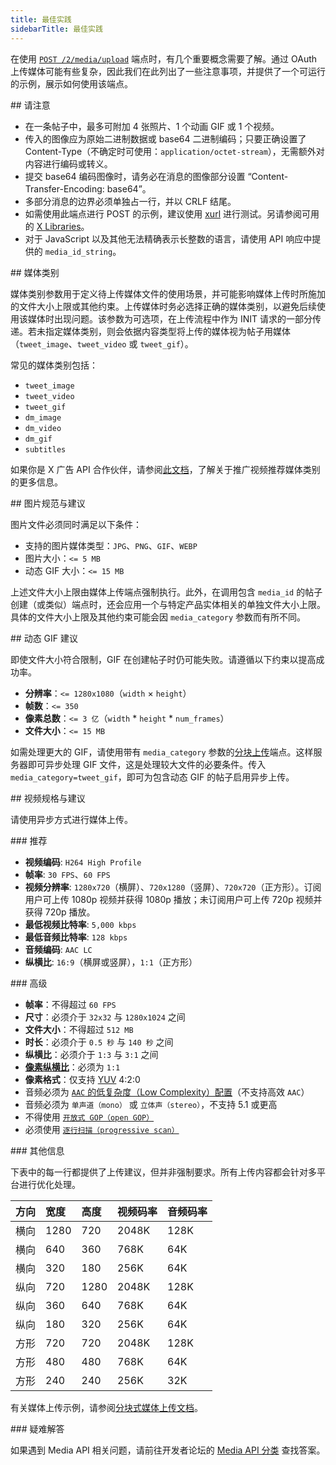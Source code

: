 ```yaml
---
title: 最佳实践
sidebarTitle: 最佳实践
---
```


在使用 [`POST /2/media/upload`](/zh/x-api/media/media-upload) 端点时，有几个重要概念需要了解。通过 OAuth 上传媒体可能有些复杂，因此我们在此列出了一些注意事项，并提供了一个可运行的示例，展示如何使用该端点。

<div id="keep-in-mind">
  ## 请注意
</div>

- 在一条帖子中，最多可附加 4 张照片、1 个动画 GIF 或 1 个视频。
- 传入的图像应为原始二进制数据或 base64 二进制编码；只要正确设置了 Content-Type（不确定时可使用：`application/octet-stream`），无需额外对内容进行编码或转义。
- 提交 base64 编码图像时，请务必在消息的图像部分设置 “Content-Transfer-Encoding: base64”。
- 多部分消息的边界必须单独占一行，并以 CRLF 结尾。
- 如需使用此端点进行 POST 的示例，建议使用 [xurl](https://github.com/xdevplatform/xurl) 进行测试。另请参阅可用的 [X Libraries](/zh/resources/tools-and-libraries)。
- 对于 JavaScript 以及其他无法精确表示长整数的语言，请使用 API 响应中提供的 `media_id_string`。

<div id="media-categories">
  ## 媒体类别
</div>

媒体类别参数用于定义待上传媒体文件的使用场景，并可能影响媒体上传时所施加的文件大小上限或其他约束。上传媒体时务必选择正确的媒体类别，以避免后续使用该媒体时出现问题。该参数为可选项，在上传流程中作为 INIT 请求的一部分传递。若未指定媒体类别，则会依据内容类型将上传的媒体视为帖子用媒体（`tweet_image`、`tweet_video` 或 `tweet_gif`）。

常见的媒体类别包括：

- `tweet_image`
- `tweet_video`
- `tweet_gif`
- `dm_image`
- `dm_video`
- `dm_gif`
- `subtitles`

如果你是 X 广告 API 合作伙伴，请参阅[此文档](/zh/x-ads-api/creatives#promoted-video)，了解关于推广视频推荐媒体类别的更多信息。

<div id="image-specifications-and-recommendations">
  ## 图片规范与建议
</div>

图片文件必须同时满足以下条件：

- 支持的图片媒体类型：`JPG`、`PNG`、`GIF`、`WEBP`
- 图片大小：`<= 5 MB`
- 动态 GIF 大小：`<= 15 MB`

上述文件大小上限由媒体上传端点强制执行。此外，在调用包含 `media_id` 的帖子创建（或类似）端点时，还会应用一个与特定产品实体相关的单独文件大小上限。具体的文件大小上限及其他约束可能会因 `media_category` 参数而有所不同。

<div id="animated-gif-recommendations">
  ## 动态 GIF 建议
</div>

即使文件大小符合限制，GIF 在创建帖子时仍可能失败。请遵循以下约束以提高成功率。

- **分辨率**：`<= 1280x1080`（`width` × `height`）
- **帧数**：`<= 350`
- **像素总数**：`<= 3 亿`（`width` \* `height` \* `num_frames`）
- **文件大小**：`<= 15 MB`

如需处理更大的 GIF，请使用带有 `media_category` 参数的[分块上传](/zh/x-api/media/quickstart/media-upload-chunked)端点。这样服务器即可异步处理 GIF 文件，这是处理较大文件的必要条件。传入 `media_category=tweet_gif`，即可为包含动态 GIF 的帖子启用异步上传。

<div id="video-specifications-and-recommendations">
  ## 视频规格与建议
</div>

请使用异步方式进行媒体上传。

<div id="recommended">
  ### 推荐
</div>

- **视频编码**: `H264 High Profile`
- **帧率**: `30 FPS`、`60 FPS`
- **视频分辨率**: `1280x720`（横屏）、`720x1280`（竖屏）、`720x720`（正方形）。订阅用户可上传 1080p 视频并获得 1080p 播放；未订阅用户可上传 720p 视频并获得 720p 播放。
- **最低视频比特率**: `5,000 kbps`
- **最低音频比特率**: `128 kbps`
- **音频编码**: `AAC LC`
- **纵横比**: `16:9`（横屏或竖屏），`1:1`（正方形）

<div id="advanced">
  ### 高级
</div>

- **帧率**：不得超过 `60 FPS`
- **尺寸**：必须介于 `32x32` 与 `1280x1024` 之间
- **文件大小**：不得超过 `512 MB`
- **时长**：必须介于 `0.5 秒` 与 `140 秒` 之间
- **纵横比**：必须介于 `1:3` 与 `3:1` 之间
- **[像素纵横比](https://en.wikipedia.org/wiki/Pixel_aspect_ratio)**：必须为 `1:1`
- **像素格式**：仅支持 [YUV](https://en.wikipedia.org/wiki/YUV) 4:2:0
- 音频必须为 [`AAC` 的低复杂度（Low Complexity）配置](https://en.wikipedia.org/wiki/Advanced_Audio_Coding#Modular_encoding)（不支持高效 `AAC`）
- 音频必须为 `单声道（mono）` 或 `立体声（stereo）`，不支持 5.1 或更高
- 不得使用 [`开放式 GOP（open GOP）`](https://en.wikipedia.org/wiki/Group_of_pictures)
- 必须使用 [`逐行扫描（progressive scan）`](https://en.wikipedia.org/wiki/Progressive_scan)

<div id="additional-information">
  ### 其他信息
</div>

下表中的每一行都提供了上传建议，但并非强制要求。所有上传内容都会针对多平台进行优化处理。

| 方向 | 宽度 | 高度 | 视频码率 | 音频码率 |
| :--- | :--- | :--- | :--- | :--- |
| 横向 | 1280 | 720 | 2048K | 128K |
| 横向 | 640 | 360 | 768K | 64K |
| 横向 | 320 | 180 | 256K | 64K |
| 纵向 | 720 | 1280 | 2048K | 128K |
| 纵向 | 360 | 640 | 768K | 64K |
| 纵向 | 180 | 320 | 256K | 64K |
| 方形 | 720 | 720 | 2048K | 128K |
| 方形 | 480 | 480 | 768K | 64K |
| 方形 | 240 | 240 | 256K | 32K |

有关媒体上传示例，请参阅[分块式媒体上传文档](/zh/x-api/media/quickstart/media-upload-chunked)。

<div id="troubleshooting">
  ### 疑难解答
</div>

如果遇到 Media API 相关问题，请前往开发者论坛的 [Media API 分类](https://devcommunity.x.com/c/x-api/media-apis) 查找答案。